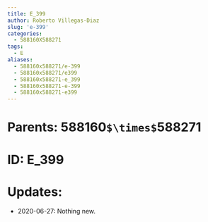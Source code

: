 ```yaml
---
title: E_399
author: Roberto Villegas-Diaz
slug: 'e-399'
categories:
  - 588160X588271
tags:
  - E
aliases:
  - 588160x588271/e-399
  - 588160x588271/e399
  - 588160x588271-e_399
  - 588160x588271-e-399
  - 588160x588271-e399
---
```


# **Parents**: 588160`$\times$`588271
# **ID**: E_399
# **Updates**: 
 - 2020-06-27: Nothing new.

